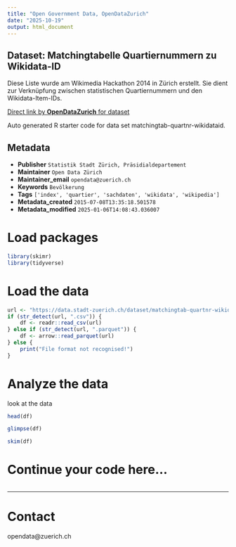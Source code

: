 ```yaml
---
title: "Open Government Data, OpenDataZurich"
date: "2025-10-19"
output: html_document
---
```


## Dataset: Matchingtabelle Quartiernummern zu Wikidata-ID

Diese Liste wurde am Wikimedia Hackathon 2014 in Zürich erstellt. Sie dient zur Verknüpfung zwischen statistischen Quartiernummern und den Wikidata-Item-IDs.



[Direct link by **OpenDataZurich** for dataset](https://data.stadt-zuerich.ch/dataset/matchingtab-quartnr-wikidataid)

Auto generated R starter code for data set matchingtab-quartnr-wikidataid.

## Metadata

- **Publisher** `Statistik Stadt Zürich, Präsidialdepartement`
- **Maintainer** `Open Data Zürich`
- **Maintainer_email** `opendata@zuerich.ch`
- **Keywords** `Bevölk­erung`
- **Tags** `['index', 'quartier', 'sachdaten', 'wikidata', 'wikipedia']`
- **Metadata_created** `2015-07-08T13:35:18.501578`
- **Metadata_modified** `2025-01-06T14:08:43.036007`


# Load packages

```r
library(skimr)
library(tidyverse)
```

# Load the data

```r
url <- "https://data.stadt-zuerich.ch/dataset/matchingtab-quartnr-wikidataid/download/matchingIDs_AdminID-WikidataID.csv"
if (str_detect(url, ".csv")) {
    df <- readr::read_csv(url)
} else if (str_detect(url, ".parquet")) {
    df <- arrow::read_parquet(url)
} else {
    print("File format not recognised!")
}
```

# Analyze the data

look at the data
```r
head(df)
```

```r
glimpse(df)
```

```r
skim(df)
```

# Continue your code here...

```r

```

------------------------------------------------------------------------

# Contact

opendata@zuerich.ch
